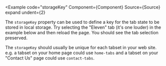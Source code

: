 
<Example
  code="storageKey"
  Component={Component}
  Source={Source}
  expand
  undent={2}
>
  The `storageKey` property can be used to define a key for the tab state to
  be stored in local storage.  Try selecting the "Eleven" tab (it's one
  louder) in the example below and then reload the page.  You should see the
  tab selection preserved.

  The `storageKey` should usually be unique for each tabset in your web site.
  e.g. a tabset on your home page could use `home-tabs` and a tabset on your
  "Contact Us" page could use `contact-tabs`.
</Example>
